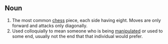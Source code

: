 ==Noun==
#The most common [[chess]] piece, each side having eight.  Moves are only forward and attacks only diagonally.
#Used colloquially to mean someone who is being [[manipulate]]d or used to some end, usually not the end that that individual would prefer.
